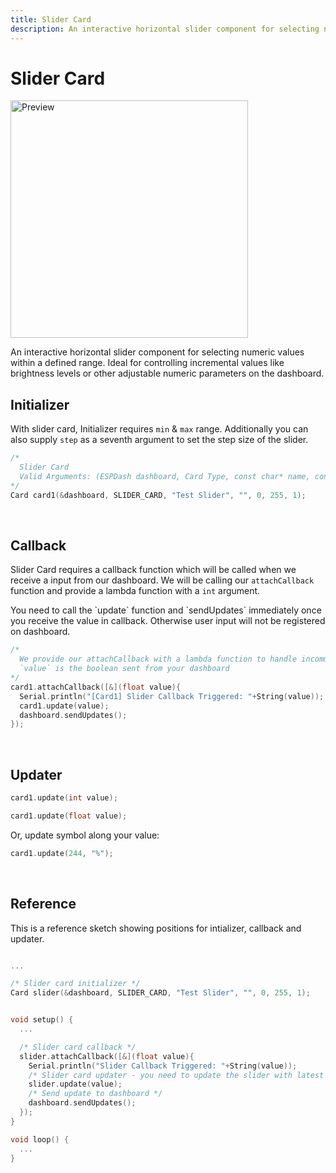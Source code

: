 ```yaml
---
title: Slider Card
description: An interactive horizontal slider component for selecting numeric values within a defined range. Ideal for controlling incremental values like brightness levels or other adjustable numeric parameters on the dashboard.
---
```



# Slider Card

<img className="card-preview" src="/img/v4/slider-card.png" width="380px" alt="Preview" />

An interactive horizontal slider component for selecting numeric values within a defined range. Ideal for controlling incremental values like brightness levels or other adjustable numeric parameters on the dashboard.

## Initializer

With slider card, Initializer requires `min` & `max` range. Additionally you can also supply `step` as a seventh argument to set the step size of the slider.

```cpp
/* 
  Slider Card
  Valid Arguments: (ESPDash dashboard, Card Type, const char* name, const char* symbol (optional), int min, int max)
*/
Card card1(&dashboard, SLIDER_CARD, "Test Slider", "", 0, 255, 1);
```

<br/>

## Callback

Slider Card requires a callback function which will be called when we receive a input from our dashboard. We will be calling our `attachCallback` function and provide a lambda function with a `int` argument.

<Callout>
You need to call the `update` function and `sendUpdates` immediately once you receive the value in callback. Otherwise user input will not be registered on dashboard.
</Callout>

```cpp
/*
  We provide our attachCallback with a lambda function to handle incomming data
  `value` is the boolean sent from your dashboard
*/
card1.attachCallback([&](float value){
  Serial.println("[Card1] Slider Callback Triggered: "+String(value));
  card1.update(value);
  dashboard.sendUpdates();
});
```

<br/>

## Updater

```cpp
card1.update(int value);
```

```cpp
card1.update(float value);
```

Or, update symbol along your value:

```cpp
card1.update(244, "%");
```

<br/>

## Reference

This is a reference sketch showing positions for intializer, callback and updater.

```cpp

...

/* Slider card initializer */
Card slider(&dashboard, SLIDER_CARD, "Test Slider", "", 0, 255, 1);


void setup() {
  ...

  /* Slider card callback */
  slider.attachCallback([&](float value){
    Serial.println("Slider Callback Triggered: "+String(value));
    /* Slider card updater - you need to update the slider with latest value upon firing of callback */
    slider.update(value);
    /* Send update to dashboard */
    dashboard.sendUpdates();
  });
}

void loop() {
  ...
}

```
